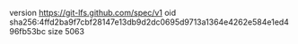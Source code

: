 version https://git-lfs.github.com/spec/v1
oid sha256:4ffd2ba9f7cbf28147e13db9d2dc0695d9713a1364e4262e584e1ed496fb53bc
size 5063
